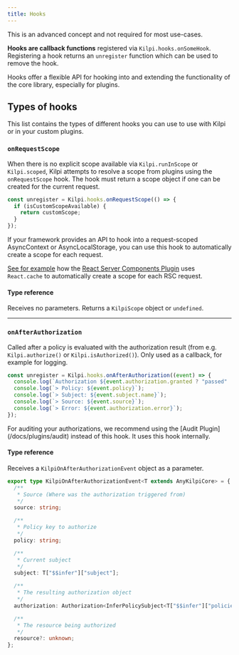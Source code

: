 ```yaml
---
title: Hooks
---
```


<Aside>This is an advanced concept and not required for most use-cases.</Aside>

**Hooks are callback functions** registered via `Kilpi.hooks.onSomeHook`. Registering a hook returns an `unregister` function which can be used to remove the hook.

Hooks offer a flexible API for hooking into and extending the functionality of the core library, especially for plugins.

## Types of hooks

This list contains the types of different hooks you can use to use with Kilpi or in your custom plugins.

### `onRequestScope`

When there is no explicit scope available via `Kilpi.runInScope` or `Kilpi.scoped`, Kilpi attempts to resolve a scope from plugins using the `onRequestScope` hook. The hook must return a scope object if one can be created for the current request.

```ts
const unregister = Kilpi.hooks.onRequestScope(() => {
  if (isCustomScopeAvailable) {
    return customScope;
  }
});
```

<Aside type="tip">
If your framework provides an API to hook into a request-scoped AsyncContext or AsyncLocalStorage, you can use this hook to automatically create a scope for each request.

[See for example](https://github.com/Jussinevavuori/kilpi/blob/main/packages/react-server/src/plugins/ReactServerComponentPlugin.ts) how the [React Server Components Plugin](/docs/plugins/react-server-components) uses `React.cache` to automatically create a scope for each RSC request.

</Aside>

#### Type reference

Receives no parameters. Returns a `KilpiScope` object or `undefined`.

---

### `onAfterAuthorization`

Called after a policy is evaluated with the authorization result (from e.g. `Kilpi.authorize()` or `Kilpi.isAuthorized()`). Only used as a callback, for example for logging.

```ts
const unregister = Kilpi.hooks.onAfterAuthorization((event) => {
  console.log(`Authorization ${event.authorization.granted ? "passed" : "denied"}`);
  console.log(`> Policy: ${event.policy}`);
  console.log(`> Subject: ${event.subject.name}`);
  console.log(`> Source: ${event.source}`);
  console.log(`> Error: ${event.authorization.error}`);
});
```

<Aside type="tip">
  For auditing your authorizations, we recommend using the [Audit Plugin](/docs/plugins/audit)
  instead of this hook. It uses this hook internally.
</Aside>

#### Type reference

Receives a `KilpiOnAfterAuthorizationEvent` object as a parameter.

```ts
export type KilpiOnAfterAuthorizationEvent<T extends AnyKilpiCore> = {
  /**
   * Source (Where was the authorization triggered from)
   */
  source: string;

  /**
   * Policy key to authorize
   */
  policy: string;

  /**
   * Current subject
   */
  subject: T["$$infer"]["subject"];

  /**
   * The resulting authorization object
   */
  authorization: Authorization<InferPolicySubject<T["$$infer"]["policies"]>>;

  /**
   * The resource being authorized
   */
  resource?: unknown;
};
```
